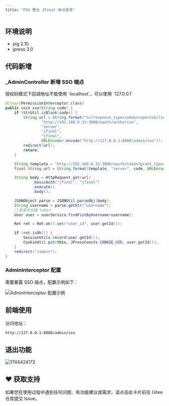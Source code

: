 ```yaml
---
title: "PIG 整合 JFinal 单点登录"
---
```


## 环境说明

- pig 2.10
- jpress 3.0

## 代码新增

### _AdminController 新增 SSO 端点

<Warning>
授权码模式下回调地址不能使用 `localhost`，可以使用 `127.0.0.1`
</Warning>

```java
@Clear(PermissionInterceptor.class)
public void sso(String code) {
    if (StrUtil.isBlank(code)) {
        String url = String.format("%s?response_type=code&scope=%s&client_id=%s&state=%s&redirect_uri=%s",
                "http://192.168.0.33:3000/oauth/authorize",
                "server",
                "jfinal",
                "jfinal",
                URLEncoder.encode("http://127.0.0.1:8080/admin/sso"));
        redirect(url);
        return;
    }

    String template = "http://192.168.0.33:3000/oauth/token?grant_type=authorization_code&scope=%s&code=%s&redirect_uri=%s";
    final String url = String.format(template, "server", code, URLEncoder.encode("http://127.0.0.1:8080/admin/sso"));

    String body = HttpRequest.get(url)
            .basicAuth("jfinal", "jfinal")
            .execute()
            .body();

    JSONObject parse = JSONUtil.parseObj(body);
    String username = parse.getStr("username");
    //登录并创建 token
    User user = userService.findFistByUsername(username);

    Ret ret = Ret.ok().set("user_id", user.getId());

    if (ret.isOk()) {
        SessionUtils.record(user.getId());
        CookieUtil.put(this, JPressConsts.COOKIE_UID, user.getId());
    }
    redirect("/admin");
}
```

### AdminInterceptor 配置

<Card title="AdminInterceptor 配置" icon="settings">
需要暴露 SSO 端点，配置示例如下：
</Card>

![AdminInterceptor 配置示例](/images/1601984935397-5ae2cde1-1f39-46c5-a92f-4340a9b3eb29.png)

## 前端使用

访问地址：
```bash
http://127.0.0.1:8080/admin/sso
```

## 退出功能

<img src='https://minio.pigx.vip/oss/202504/1744424172.png' alt='1744424172'/>

## ♥️ 获取支持
<Card title="遇到问题？" horizontal icon="link" href="https://gitee.com/log4j/pig/issues">
  如果您在使用过程中遇到任何问题、有功能建议或需求，请点击此卡片前往 Gitee 仓库提交 Issue。
</Card>

